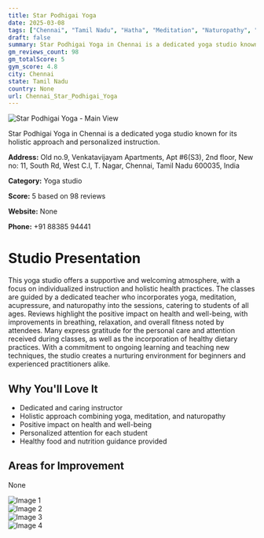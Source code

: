 ```yaml
---
title: Star Podhigai Yoga
date: 2025-03-08
tags: ["Chennai", "Tamil Nadu", "Hatha", "Meditation", "Naturopathy", "welcoming atmosphere", "personalized instruction", "Chennai"]  
draft: false
summary: Star Podhigai Yoga in Chennai is a dedicated yoga studio known for its holistic approach and personalized instruction.
gm_reviews_count: 98
gm_totalScore: 5
gym_score: 4.8
city: Chennai
state: Tamil Nadu
country: None
url: Chennai_Star_Podhigai_Yoga
---
```


<div className="aspect-[16/9] relative my-8">
  <img 
    src="https://lh5.googleusercontent.com/p/AF1QipNWitysVfEZJIjuJx5mRYL95XViwRdNfp90gSYu=w1920-h1080-k-no"
    alt="Star Podhigai Yoga - Main View"
    className="object-cover absolute inset-0 w-full h-full rounded-lg"
  />
</div>

Star Podhigai Yoga in Chennai is a dedicated yoga studio known for its holistic approach and personalized instruction.

**Address:** Old no.9, Venkatavijayam Apartments, Apt #6(S3), 2nd floor, New no: 11, South Rd, West C.I, T. Nagar, Chennai, Tamil Nadu 600035, India

**Category:** Yoga studio

**Score:** 5 based on 98 reviews

**Website:** None

**Phone:** +91 88385 94441

# Studio Presentation

This yoga studio offers a supportive and welcoming atmosphere, with a focus on individualized instruction and holistic health practices. The classes are guided by a dedicated teacher who incorporates yoga, meditation, acupressure, and naturopathy into the sessions, catering to students of all ages. Reviews highlight the positive impact on health and well-being, with improvements in breathing, relaxation, and overall fitness noted by attendees. Many express gratitude for the personal care and attention received during classes, as well as the incorporation of healthy dietary practices. With a commitment to ongoing learning and teaching new techniques, the studio creates a nurturing environment for beginners and experienced practitioners alike.



## Why You'll Love It

- Dedicated and caring instructor
- Holistic approach combining yoga, meditation, and naturopathy
- Positive impact on health and well-being
- Personalized attention for each student
- Healthy food and nutrition guidance provided

## Areas for Improvement

None

<div className="grid grid-cols-1 xl:grid-cols-2 gap-4 my-8">
<div className="aspect-[4/3] relative"><img src="https://lh3.googleusercontent.com/p/AF1QipMOmx0Tkp3siwmAVf5YaPLWhWplFSeUffKerSEn=w1920-h1080-k-no" alt="Image 1" className="object-cover absolute inset-0 w-full h-full rounded-lg" /></div>
<div className="aspect-[4/3] relative"><img src="https://lh5.googleusercontent.com/p/AF1QipNfWxsUFnZd-uvyPjnCycqBoumDLiXiyXODHqBw=w1920-h1080-k-no" alt="Image 2" className="object-cover absolute inset-0 w-full h-full rounded-lg" /></div>
<div className="aspect-[4/3] relative"><img src="https://lh5.googleusercontent.com/p/AF1QipNh2Qh6TaNSH6zJ7VxOiXvxkcNk96eU2l7iZX4o=w1920-h1080-k-no" alt="Image 3" className="object-cover absolute inset-0 w-full h-full rounded-lg" /></div>
<div className="aspect-[4/3] relative"><img src="https://lh5.googleusercontent.com/p/AF1QipMNn5miDuAqZ9SuzCLObnshukdhUNUE7BH_u3OC=w1920-h1080-k-no" alt="Image 4" className="object-cover absolute inset-0 w-full h-full rounded-lg" /></div>
</div>